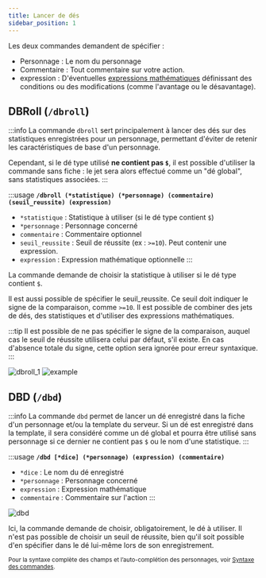 ```yaml
---
title: Lancer de dés
sidebar_position: 1
---
```




Les deux commandes demandent de spécifier :
- <CL>Personnage</CL> : Le nom du personnage
- <CL>Commentaire</CL> : Tout commentaire sur votre action.
- <CL>expression</CL> : D'éventuelles [expressions mathématiques](../../introduction/expression.mdx) définissant des conditions ou des modifications (comme l'avantage ou le désavantage).

## DBRoll (`/dbroll`)

:::info
La commande `dbroll` sert principalement à lancer des dés sur des statistiques enregistrées pour un personnage, permettant d'éviter de retenir les caractéristiques de base d'un personnage.

Cependant, si le dé type utilisé **ne contient pas `$`**, il est possible d'utiliser la commande sans fiche : le jet sera alors effectué comme un "dé global", sans statistiques associées.
:::

:::usage
**`/dbroll (*statistique) (*personnage) (commentaire) (seuil_reussite) (expression)`**
- `*statistique` : Statistique à utiliser (si le dé type contient `$`)
- `*personnage` : Personnage concerné
- `commentaire` : Commentaire optionnel
- `seuil_reussite` : Seuil de réussite (ex : `>=10`). Peut contenir une expression.
- `expression` : Expression mathématique optionnelle
:::

La commande demande de choisir la statistique à utiliser si le dé type contient `$`.

Il est aussi possible de spécifier le <CL>seuil_reussite</CL>. Ce seuil doit indiquer le signe de la comparaison, comme `>=10`. Il est possible de combiner des jets de dés, des statistiques et d'utiliser des expressions mathématiques.

:::tip
Il est possible de ne pas spécifier le signe de la comparaison, auquel cas le seuil de réussite utilisera celui par défaut, s'il existe.
En cas d'absence totale du signe, cette option sera ignorée pour erreur syntaxique.
:::

![dbroll_1](/assets/rolls/db/dbroll_autocomplete.png)
![example](/assets/rolls/db/example.png)

## DBD (`/dbd`)

:::info
La commande `dbd` permet de lancer un dé enregistré dans la fiche d'un personnage et/ou la template du serveur.
Si un dé est enregistré dans la template, il sera considéré comme un dé global et pourra être utilisé sans personnage si ce dernier ne contient pas `$` ou le nom d'une statistique.
:::

:::usage
**`/dbd [*dice] (*personnage) (expression) (commentaire)`**
- `*dice` : Le nom du dé enregistré
- `*personnage` : Personnage concerné
- `expression` : Expression mathématique
- `commentaire` : Commentaire sur l'action
:::

![dbd](/assets/rolls/db/dbd_example.png)

Ici, la commande demande de choisir, obligatoirement, le dé à utiliser. Il n'est pas possible de choisir un seuil de réussite, bien qu'il soit possible d'en spécifier dans le dé lui-même lors de son enregistrement.

<small>Pour la syntaxe complète des champs et l’auto-complétion des personnages, voir [Syntaxe des commandes](../../introduction/format.mdx).</small>